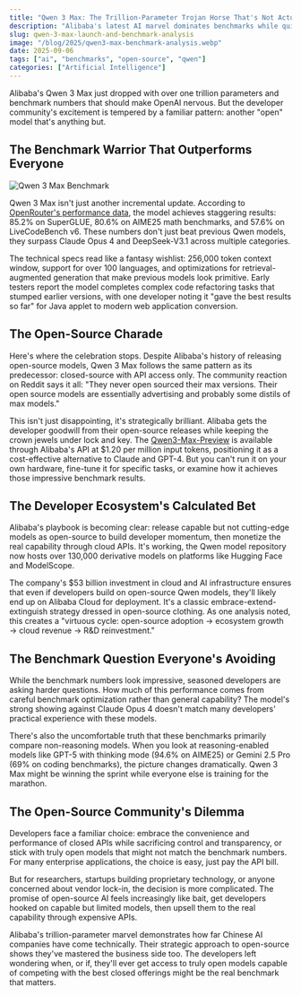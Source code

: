 ```yaml
---
title: "Qwen 3 Max: The Trillion-Parameter Trojan Horse That's Not Actually Open Source"
description: "Alibaba's latest AI marvel dominates benchmarks while quietly locking down its most powerful model. The open-source community isn't celebrating."
slug: qwen-3-max-launch-and-benchmark-analysis
image: "/blog/2025/qwen3-max-benchmark-analysis.webp"
date: 2025-09-06
tags: ["ai", "benchmarks", "open-source", "qwen"]
categories: ["Artificial Intelligence"]
---
```


Alibaba's Qwen 3 Max just dropped with over one trillion parameters and benchmark numbers that should make OpenAI nervous. But the developer community's excitement is tempered by a familiar pattern: another "open" model that's anything but.

## The Benchmark Warrior That Outperforms Everyone

![Qwen 3 Max Benchmark](/blog/2025/qwen-3-max-benchmarks.jpeg)

Qwen 3 Max isn't just another incremental update. According to [OpenRouter's performance data](https://openrouter.ai/qwen/qwen3-max), the model achieves staggering results: 85.2% on SuperGLUE, 80.6% on AIME25 math benchmarks, and 57.6% on LiveCodeBench v6. These numbers don't just beat previous Qwen models, they surpass Claude Opus 4 and DeepSeek-V3.1 across multiple categories.

The technical specs read like a fantasy wishlist: 256,000 token context window, support for over 100 languages, and optimizations for retrieval-augmented generation that make previous models look primitive. Early testers report the model completes complex code refactoring tasks that stumped earlier versions, with one developer noting it "gave the best results so far" for Java applet to modern web application conversion.

## The Open-Source Charade

Here's where the celebration stops. Despite Alibaba's history of releasing open-source models, Qwen 3 Max follows the same pattern as its predecessor: closed-source with API access only. The community reaction on Reddit says it all: "They never open sourced their max versions. Their open source models are essentially advertising and probably some distils of max models."

This isn't just disappointing, it's strategically brilliant. Alibaba gets the developer goodwill from their open-source releases while keeping the crown jewels under lock and key. The [Qwen3-Max-Preview](https://chat.qwen.ai/) is available through Alibaba's API at $1.20 per million input tokens, positioning it as a cost-effective alternative to Claude and GPT-4. But you can't run it on your own hardware, fine-tune it for specific tasks, or examine how it achieves those impressive benchmark results.

## The Developer Ecosystem's Calculated Bet

Alibaba's playbook is becoming clear: release capable but not cutting-edge models as open-source to build developer momentum, then monetize the real capability through cloud APIs. It's working, the Qwen model repository now hosts over 130,000 derivative models on platforms like Hugging Face and ModelScope.

The company's $53 billion investment in cloud and AI infrastructure ensures that even if developers build on open-source Qwen models, they'll likely end up on Alibaba Cloud for deployment. It's a classic embrace-extend-extinguish strategy dressed in open-source clothing. As one analysis noted, this creates a "virtuous cycle: open-source adoption → ecosystem growth → cloud revenue → R&D reinvestment."

## The Benchmark Question Everyone's Avoiding


While the benchmark numbers look impressive, seasoned developers are asking harder questions. How much of this performance comes from careful benchmark optimization rather than general capability? The model's strong showing against Claude Opus 4 doesn't match many developers' practical experience with these models.

There's also the uncomfortable truth that these benchmarks primarily compare non-reasoning models. When you look at reasoning-enabled models like GPT-5 with thinking mode (94.6% on AIME25) or Gemini 2.5 Pro (69% on coding benchmarks), the picture changes dramatically. Qwen 3 Max might be winning the sprint while everyone else is training for the marathon.

## The Open-Source Community's Dilemma

Developers face a familiar choice: embrace the convenience and performance of closed APIs while sacrificing control and transparency, or stick with truly open models that might not match the benchmark numbers. For many enterprise applications, the choice is easy, just pay the API bill.

But for researchers, startups building proprietary technology, or anyone concerned about vendor lock-in, the decision is more complicated. The promise of open-source AI feels increasingly like bait, get developers hooked on capable but limited models, then upsell them to the real capability through expensive APIs.

Alibaba's trillion-parameter marvel demonstrates how far Chinese AI companies have come technically. Their strategic approach to open-source shows they've mastered the business side too. The developers left wondering when, or if, they'll ever get access to truly open models capable of competing with the best closed offerings might be the real benchmark that matters.